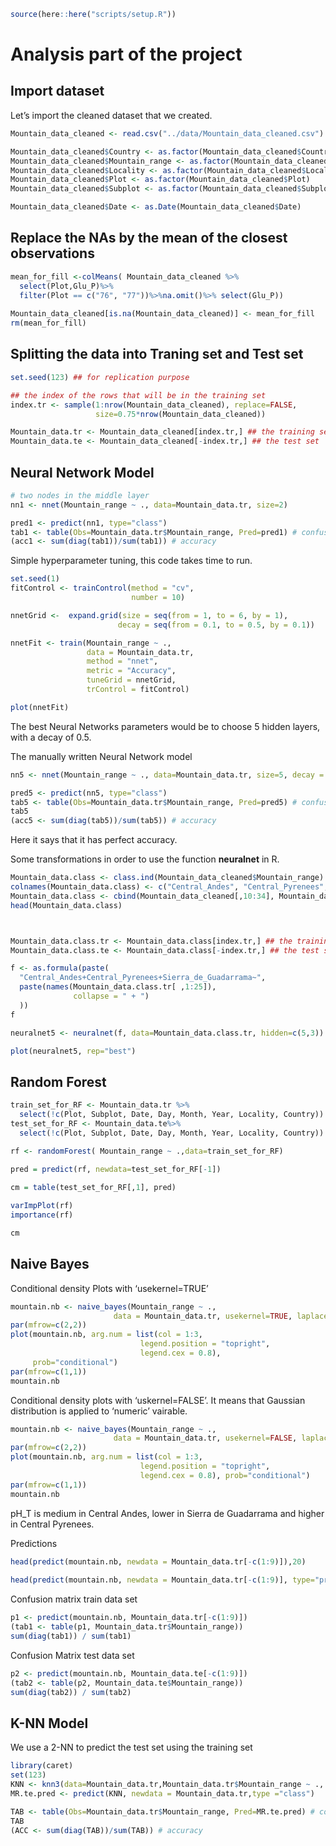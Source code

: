 
```r
source(here::here("scripts/setup.R"))
```

# Analysis part of the project 

## Import dataset
Let's import the cleaned dataset that we created. 

```r
Mountain_data_cleaned <- read.csv("../data/Mountain_data_cleaned.csv")

Mountain_data_cleaned$Country <- as.factor(Mountain_data_cleaned$Country)
Mountain_data_cleaned$Mountain_range <- as.factor(Mountain_data_cleaned$Mountain_range)
Mountain_data_cleaned$Locality <- as.factor(Mountain_data_cleaned$Locality)
Mountain_data_cleaned$Plot <- as.factor(Mountain_data_cleaned$Plot)
Mountain_data_cleaned$Subplot <- as.factor(Mountain_data_cleaned$Subplot)

Mountain_data_cleaned$Date <- as.Date(Mountain_data_cleaned$Date)
```

## Replace the NAs by the mean of the closest observations
```r
mean_for_fill <-colMeans( Mountain_data_cleaned %>%
  select(Plot,Glu_P)%>%
  filter(Plot == c("76", "77"))%>%na.omit()%>% select(Glu_P))
  
Mountain_data_cleaned[is.na(Mountain_data_cleaned)] <- mean_for_fill
rm(mean_for_fill)
```

## Splitting the data into Traning set and Test set 

```r
set.seed(123) ## for replication purpose

## the index of the rows that will be in the training set
index.tr <- sample(1:nrow(Mountain_data_cleaned), replace=FALSE,
                   size=0.75*nrow(Mountain_data_cleaned))

Mountain_data.tr <- Mountain_data_cleaned[index.tr,] ## the training set
Mountain_data.te <- Mountain_data_cleaned[-index.tr,] ## the test set
```

## Neural Network Model 

```r
# two nodes in the middle layer 
nn1 <- nnet(Mountain_range ~ ., data=Mountain_data.tr, size=2)

pred1 <- predict(nn1, type="class")
tab1 <- table(Obs=Mountain_data.tr$Mountain_range, Pred=pred1) # confusion matrix 
(acc1 <- sum(diag(tab1))/sum(tab1)) # accuracy 
```

Simple hyperparameter tuning, this code takes time to run.

```r
set.seed(1)
fitControl <- trainControl(method = "cv", 
                           number = 10)

nnetGrid <-  expand.grid(size = seq(from = 1, to = 6, by = 1),
                        decay = seq(from = 0.1, to = 0.5, by = 0.1))

nnetFit <- train(Mountain_range ~ ., 
                 data = Mountain_data.tr,
                 method = "nnet",
                 metric = "Accuracy",
                 tuneGrid = nnetGrid,
                 trControl = fitControl)

```

```r
plot(nnetFit)
```

The best Neural Networks parameters would be to choose 5 hidden layers, with a decay of 0.5. 

The manually written Neural Network model 
```r
nn5 <- nnet(Mountain_range ~ ., data=Mountain_data.tr, size=5, decay = 0.5)

pred5 <- predict(nn5, type="class")
tab5 <- table(Obs=Mountain_data.tr$Mountain_range, Pred=pred5) # confusion matrix
tab5
(acc5 <- sum(diag(tab5))/sum(tab5)) # accuracy

```

Here it says that it has perfect accuracy.

Some transformations in order to use the function **neuralnet** in R. 

```r
Mountain_data.class <- class.ind(Mountain_data_cleaned$Mountain_range)
colnames(Mountain_data.class) <- c("Central_Andes", "Central_Pyrenees", "Sierra_de_Guadarrama")
Mountain_data.class <- cbind(Mountain_data_cleaned[,10:34], Mountain_data.class)
head(Mountain_data.class)



Mountain_data.class.tr <- Mountain_data.class[index.tr,] ## the training set
Mountain_data.class.te <- Mountain_data.class[-index.tr,] ## the test set
```


```r
f <- as.formula(paste(
  "Central_Andes+Central_Pyrenees+Sierra_de_Guadarrama~", 
  paste(names(Mountain_data.class.tr[ ,1:25]),
              collapse = " + ")
  ))
f

```

```r
neuralnet5 <- neuralnet(f, data=Mountain_data.class.tr, hidden=c(5,3))

plot(neuralnet5, rep="best")
```


## Random Forest 
```r
train_set_for_RF <- Mountain_data.tr %>%
  select(!c(Plot, Subplot, Date, Day, Month, Year, Locality, Country))
test_set_for_RF <- Mountain_data.te%>%
  select(!c(Plot, Subplot, Date, Day, Month, Year, Locality, Country))

rf <- randomForest( Mountain_range ~ .,data=train_set_for_RF)

pred = predict(rf, newdata=test_set_for_RF[-1])
               
cm = table(test_set_for_RF[,1], pred)

varImpPlot(rf)
importance(rf)


```

```r
cm

```


## Naive Bayes 

Conditional density Plots with 'usekernel=TRUE' 
```r
mountain.nb <- naive_bayes(Mountain_range ~ .,
                       data = Mountain_data.tr, usekernel=TRUE, laplace=1)
par(mfrow=c(2,2))
plot(mountain.nb, arg.num = list(col = 1:3,
                             legend.position = "topright",
                             legend.cex = 0.8),
     prob="conditional")
par(mfrow=c(1,1))
mountain.nb
```
Conditional density plots with 'uskernel=FALSE'. It means that Gaussian distribution is applied to 'numeric' vairable. 
```r
mountain.nb <- naive_bayes(Mountain_range ~ .,
                       data = Mountain_data.tr, usekernel=FALSE, laplace=1) 
par(mfrow=c(2,2))
plot(mountain.nb, arg.num = list(col = 1:3,
                             legend.position = "topright",
                             legend.cex = 0.8), prob="conditional")
par(mfrow=c(1,1))
mountain.nb
```

pH_T is medium in Central Andes, lower in Sierra de Guadarrama and higher in Central Pyrenees. 


Predictions 
```r
head(predict(mountain.nb, newdata = Mountain_data.tr[-c(1:9)]),20)
     
head(predict(mountain.nb, newdata = Mountain_data.tr[-c(1:9)], type="prob"),10)
```
Confusion matrix train data set 
```r
p1 <- predict(mountain.nb, Mountain_data.tr[-c(1:9)])
(tab1 <- table(p1, Mountain_data.tr$Mountain_range))
sum(diag(tab1)) / sum(tab1)
```
Confusion Matrix test data set 
```r
p2 <- predict(mountain.nb, Mountain_data.te[-c(1:9)])
(tab2 <- table(p2, Mountain_data.te$Mountain_range))
sum(diag(tab2)) / sum(tab2)
```

## K-NN Model

We use a 2-NN to predict the test set using the training set

```R
library(caret)
set(123)
KNN <- knn3(data=Mountain_data.tr,Mountain_data.tr$Mountain_range ~ ., k=2)
MR.te.pred <- predict(KNN, newdata = Mountain_data.tr,type ="class") 

TAB <- table(Obs=Mountain_data.tr$Mountain_range, Pred=MR.te.pred) # confusion matrix 
TAB
(ACC <- sum(diag(TAB))/sum(TAB)) # accuracy 
```
